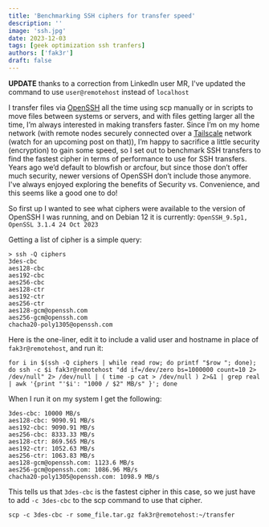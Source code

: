 ```yaml
---
title: 'Benchmarking SSH ciphers for transfer speed'
description: ''
image: 'ssh.jpg'
date: 2023-12-03
tags: [geek optimization ssh tranfers]
authors: ['fak3r']
draft: false
---
```


<b>UPDATE</b> thanks to a correction from LinkedIn user MR, I've updated the
command to use `user@remotehost` instead of `localhost`

I transfer files via [OpenSSH](https://www.openssh.com/) all the time using scp manually or in scripts to move files between systems or servers, and with files getting larger all the time, I’m always interested in making transfers faster. Since I’m on my home network (with remote nodes securely connected over a [Tailscale](https://tailscale.com/) network (watch for an upcoming post on that)), I’m happy to sacrifice a little security (encryption) to gain some speed, so I set out to benchmark SSH transfers to find the fastest cipher in terms of performance to use for SSH transfers. Years ago we’d default to blowfish or arcfour, but since those don’t offer much security, newer versions of OpenSSH don’t include those anymore. I've always enjoyed exploring the benefits of Security vs. Convenience, and this seems like a good one to do!

So first up I wanted to see what ciphers were available to the version of OpenSSH I was running, and on Debian 12 it is currently: `OpenSSH_9.5p1, OpenSSL 3.1.4 24 Oct 2023`

Getting a list of cipher is a simple query:

```
> ssh -Q ciphers
3des-cbc
aes128-cbc
aes192-cbc
aes256-cbc
aes128-ctr
aes192-ctr
aes256-ctr
aes128-gcm@openssh.com
aes256-gcm@openssh.com
chacha20-poly1305@openssh.com
```

Here is the one-liner, edit it to include a valid user and hostname in place of `fak3r@remotehost`, and run it:

```
for i in $(ssh -Q ciphers | while read row; do printf "$row "; done); do ssh -c $i fak3r@remotehost "dd if=/dev/zero bs=1000000 count=10 2> /dev/null" 2> /dev/null | ( time -p cat > /dev/null ) 2>&1 | grep real | awk '{print "'$i': "1000 / $2" MB/s" }'; done
```

When I run it on my system I get the following:

```
3des-cbc: 10000 MB/s
aes128-cbc: 9090.91 MB/s
aes192-cbc: 9090.91 MB/s
aes256-cbc: 8333.33 MB/s
aes128-ctr: 869.565 MB/s
aes192-ctr: 1052.63 MB/s
aes256-ctr: 1063.83 MB/s
aes128-gcm@openssh.com: 1123.6 MB/s
aes256-gcm@openssh.com: 1086.96 MB/s
chacha20-poly1305@openssh.com: 1098.9 MB/s
```

This tells us that `3des-cbc` is the fastest cipher in this case, so we just have to add `-c 3des-cbc` to the scp command to use that cipher.

```
scp -c 3des-cbc -r some_file.tar.gz fak3r@remotehost:~/transfer
```
